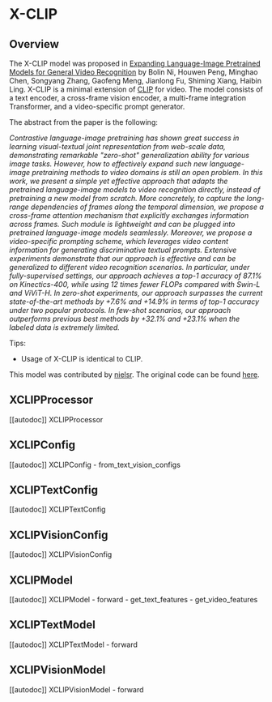 <!--Copyright 2022 The HuggingFace Team. All rights reserved.

Licensed under the Apache License, Version 2.0 (the "License"); you may not use this file except in compliance with
the License. You may obtain a copy of the License at

http://www.apache.org/licenses/LICENSE-2.0

Unless required by applicable law or agreed to in writing, software distributed under the License is distributed on
an "AS IS" BASIS, WITHOUT WARRANTIES OR CONDITIONS OF ANY KIND, either express or implied. See the License for the
specific language governing permissions and limitations under the License.
-->

# X-CLIP

## Overview

The X-CLIP model was proposed in [Expanding Language-Image Pretrained Models for General Video Recognition](https://arxiv.org/abs/2208.02816) by Bolin Ni, Houwen Peng, Minghao Chen, Songyang Zhang, Gaofeng Meng, Jianlong Fu, Shiming Xiang, Haibin Ling.
X-CLIP is a minimal extension of [CLIP](clip) for video. The model consists of a text encoder, a cross-frame vision encoder, a multi-frame integration Transformer, and a video-specific prompt generator.

The abstract from the paper is the following:

*Contrastive language-image pretraining has shown great success in learning visual-textual joint representation from web-scale data, demonstrating remarkable "zero-shot" generalization ability for various image tasks. However, how to effectively expand such new language-image pretraining methods to video domains is still an open problem. In this work, we present a simple yet effective approach that adapts the pretrained language-image models to video recognition directly, instead of pretraining a new model from scratch. More concretely, to capture the long-range dependencies of frames along the temporal dimension, we propose a cross-frame attention mechanism that explicitly exchanges information across frames. Such module is lightweight and can be plugged into pretrained language-image models seamlessly. Moreover, we propose a video-specific prompting scheme, which leverages video content information for generating discriminative textual prompts. Extensive experiments demonstrate that our approach is effective and can be generalized to different video recognition scenarios. In particular, under fully-supervised settings, our approach achieves a top-1 accuracy of 87.1% on Kinectics-400, while using 12 times fewer FLOPs compared with Swin-L and ViViT-H. In zero-shot experiments, our approach surpasses the current state-of-the-art methods by +7.6% and +14.9% in terms of top-1 accuracy under two popular protocols. In few-shot scenarios, our approach outperforms previous best methods by +32.1% and +23.1% when the labeled data is extremely limited.*

Tips:

- Usage of X-CLIP is identical to CLIP.

This model was contributed by [nielsr](https://huggingface.co/nielsr).
The original code can be found [here](https://github.com/microsoft/VideoX/tree/master/X-CLIP).


## XCLIPProcessor

[[autodoc]] XCLIPProcessor

## XCLIPConfig

[[autodoc]] XCLIPConfig
    - from_text_vision_configs

## XCLIPTextConfig

[[autodoc]] XCLIPTextConfig

## XCLIPVisionConfig

[[autodoc]] XCLIPVisionConfig

## XCLIPModel

[[autodoc]] XCLIPModel
    - forward
    - get_text_features
    - get_video_features

## XCLIPTextModel

[[autodoc]] XCLIPTextModel
    - forward

## XCLIPVisionModel

[[autodoc]] XCLIPVisionModel
    - forward
